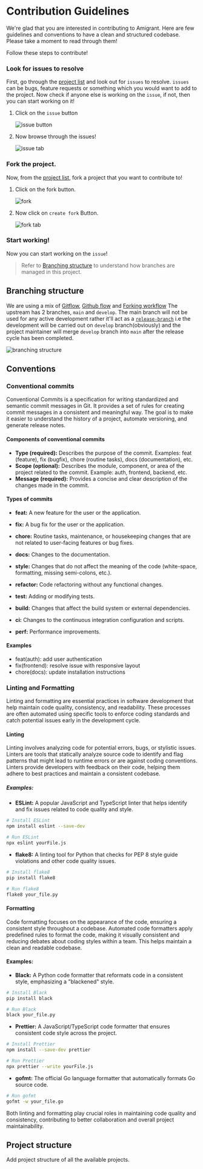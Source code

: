 
# Contribution Guidelines

We're glad that you are interested in contributing to Amigrant. Here are few guidelines and conventions to have a clean and structured codebase.
Please take a moment to read through them!

Follow these steps to contribute!

<Steps>

### Look for issues to resolve

First, go through the [project list]() and look out for `issues` to resolve. `issues` can be bugs, feature requests or something which you would want to add to the project.
Now check if anyone else is working on the `issue`, if not, then you can start working on it!

1. Click on the `issue` button

    ![issue button](/images/contribution-guidelines/issue.png)

2. Now browse through the issues!

    ![issue tab](/images/contribution-guidelines/issue-tab.png)

### Fork the project.

Now, from the [project list](), fork a project that you want to contribute to!

1. Click on the fork button.

    ![fork](/images/contribution-guidelines/fork.png)

2. Now click on `create fork` Button.

    ![fork tab](/images/contribution-guidelines/fork-tab.png)
    
### Start working!

Now you can start working on the `issue`!

> Refer to [Branching structure](#branching-structure) to understand how branches are managed in this project.

</Steps>

## Branching structure 

We are using a mix of [Gitflow](https://www.atlassian.com/git/tutorials/comparing-workflows/gitflow-workflow), [Github flow](https://docs.github.com/en/get-started/using-github/github-flow) and [Forking workflow](https://www.atlassian.com/git/tutorials/comparing-workflows/forking-workflow)
The upstream has 2 branches, `main` and `develop`. The main branch will not be used for any active development rather it'll act as a [`release-branch`](https://www.atlassian.com/git/tutorials/comparing-workflows/gitflow-workflow#:~:text=Release%20branches,-Once%20develop%20has&text=Creating%20this%20branch%20starts%20the,tagged%20with%20a%20version%20number) i.e the development will be carried out on `develop` branch(obviously) and the project maintainer will merge `develop` branch into `main` after the release cycle has been completed.

![branching structure](/images/contribution-guidelines/branching-structure.png)


## Conventions

### Conventional commits

Conventional Commits is a specification for writing standardized and semantic commit messages in Git. It provides a set of rules for creating commit messages in a consistent and meaningful way. The goal is to make it easier to understand the history of a project, automate versioning, and generate release notes.

#### Components of conventional commits

- **Type (required):**
    Describes the purpose of the commit.
    Examples: feat (feature), fix (bugfix), chore (routine tasks), docs (documentation), etc.
- **Scope (optional):**
    Describes the module, component, or area of the project related to the commit.
    Example: auth, frontend, backend, etc.
- **Message (required):**
    Provides a concise and clear description of the changes made in the commit.

#### Types of commits

- **feat:** A new feature for the user or the application.

- **fix:** A bug fix for the user or the application.

- **chore:** Routine tasks, maintenance, or housekeeping changes that are not related to user-facing features or bug fixes.

- **docs:** Changes to the documentation.

- **style:** Changes that do not affect the meaning of the code (white-space, formatting, missing semi-colons, etc.).

- **refactor:** Code refactoring without any functional changes.

- **test:** Adding or modifying tests.

- **build:** Changes that affect the build system or external dependencies.

- **ci:** Changes to the continuous integration configuration and scripts.

- **perf:** Performance improvements.

#### Examples

- feat(auth): add user authentication
- fix(frontend): resolve issue with responsive layout
- chore(docs): update installation instructions

### Linting and Formatting

Linting and formatting are essential practices in software development that help maintain code quality, consistency, and readability. These processes are often automated using specific tools to enforce coding standards and catch potential issues early in the development cycle.

#### Linting

Linting involves analyzing code for potential errors, bugs, or stylistic issues. Linters are tools that statically analyze source code to identify and flag patterns that might lead to runtime errors or are against coding conventions. Linters provide developers with feedback on their code, helping them adhere to best practices and maintain a consistent codebase.

##### Examples:

- **ESLint:** A popular JavaScript and TypeScript linter that helps identify and fix issues related to code quality and style.

```bash
# Install ESLint
npm install eslint --save-dev

# Run ESLint
npx eslint yourFile.js
```
- **flake8:** A linting tool for Python that checks for PEP 8 style guide violations and other code quality issues.

```bash
# Install flake8
pip install flake8

# Run flake8
flake8 your_file.py
```
#### Formatting
Code formatting focuses on the appearance of the code, ensuring a consistent style throughout a codebase. Automated code formatters apply predefined rules to format the code, making it visually consistent and reducing debates about coding styles within a team. This helps maintain a clean and readable codebase.

#### Examples:
- **Black:** A Python code formatter that reformats code in a consistent style, emphasizing a "blackened" style.

```bash
# Install Black
pip install black

# Run Black
black your_file.py
```

- **Prettier:** A JavaScript/TypeScript code formatter that ensures consistent code style across the project.

```bash
# Install Prettier
npm install --save-dev prettier

# Run Prettier
npx prettier --write yourFile.js
```

- **gofmt:** The official Go language formatter that automatically formats Go source code.

```bash
# Run gofmt
gofmt -w your_file.go
```

Both linting and formatting play crucial roles in maintaining code quality and consistency, contributing to better collaboration and overall project maintainability.

## Project structure

<Callout type="info">
    Add project structure of all the available projects.
</Callout>
